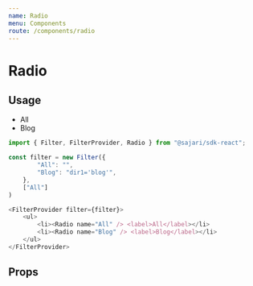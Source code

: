 ```yaml
---
name: Radio
menu: Components
route: /components/radio
---
```



# Radio

## Usage
<ExampleContainer>
    <FilterProvider filter={categoryFilter()}>
        <ul>
            <li><Radio name="All" /> <label>All</label></li>
            <li><Radio name="Blog" /> <label>Blog</label></li>
        </ul>
    </FilterProvider>
</ExampleContainer>

```javascript
import { Filter, FilterProvider, Radio } from "@sajari/sdk-react";

const filter = new Filter({
        "All": "",
        "Blog": "dir1='blog'",
    }, 
    ["All"]
)

<FilterProvider filter={filter}>
    <ul>
        <li><Radio name="All" /> <label>All</label></li>
        <li><Radio name="Blog" /> <label>Blog</label></li>
    </ul>
</FilterProvider>
```

## Props
<PropsTable of={Radio} />
